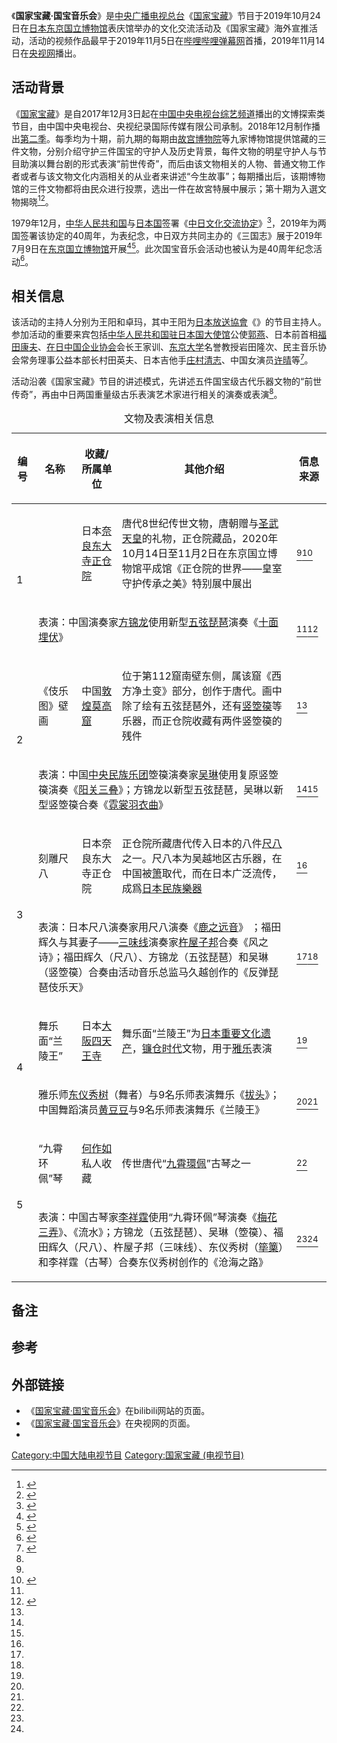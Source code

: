 {{NoteTA
|G1=IT
}}
《'''国家宝藏·国宝音乐会'''》是[[中央广播电视总台|中央广播电视总台]]《[[国家宝藏_(2017年电视节目)|国家宝藏]]》节目于2019年10月24日在[[日本|日本]][[东京国立博物馆|东京国立博物馆]]表庆馆举办的文化交流活动及《国家宝藏》海外宣推活动，活动的视频作品最早于2019年11月5日在[[哔哩哔哩弹幕网|哔哩哔哩弹幕网]]首播，2019年11月14日在[[央视网|央视网]]播出。

== 活动背景 ==
《[[国家宝藏_(2017年电视节目)|国家宝藏]]》是自2017年12月3日起在[[中国中央电视台|中国中央电视台]][[中国中央电视台综艺频道|综艺频道]]播出的文博{{efn|name=wenbo|“文博”指文物与博物馆。}}探索类节目，由中国中央电视台、央视纪录国际传媒有限公司承制。2018年12月制作播出[[国家宝藏_(第二季)|第二季]]。每季均为十期，前九期的每期由[[故宫博物院|故宫博物院]]等九家博物馆提供馆藏的三件文物，分别介绍守护三件国宝的守护人及历史背景，每件文物的明星守护人与节目助演以舞台剧的形式表演“前世传奇”，而后由该文物相关的人物、普通文物工作者或者与该文物文化内涵相关的从业者来讲述“今生故事”；每期播出后，该期博物馆的三件文物都将由民众进行投票，选出一件在故宮特展中展示；第十期为入選文物揭晓<ref>{{cite web|title=《国家宝藏》节目总导演：挑宝物先看有没有故事|url=http://www.chinanews.com/cul/2017/12-15/8400932.shtml|website=中国新闻网-新京报|accessdate=2018-02-27|archive-date=2018-02-28|archive-url=https://web.archive.org/web/20180228161522/http://www.chinanews.com/cul/2017/12-15/8400932.shtml|dead-url=no}}</ref><ref name="龚莉2019">{{cite journal |author1=龚莉 |title=中华传统文化的守护与传承——央视《国家宝藏》节目的文化解读 |journal=艺术评鉴 |date=2019 |volume=577 |issue=02 |pages=162-164}}</ref>。

1979年12月，[[中华人民共和国|中华人民共和国]]与[[日本国|日本国]]签署《[[中日文化交流协定|中日文化交流协定]]》<ref>{{cite web |title=中国同日本的关系 |url=https://www.fmprc.gov.cn/web/gjhdq_676201/gj_676203/yz_676205/1206_676836/sbgx_676840/ |website=外交部 |accessdate=2020-11-28 |archive-date=2020-12-09 |archive-url=https://web.archive.org/web/20201209230150/https://www.fmprc.gov.cn/web/gjhdq_676201/gj_676203/yz_676205/1206_676836/sbgx_676840/ |dead-url=no }}</ref>，2019年为两国签署该协定的40周年，为表纪念，中日双方共同主办的《三国志》展于2019年7月9日在[[东京国立博物馆|东京国立博物馆]]开展<ref>{{cite web |title=《中日文化交流协定》签署40周年之际，《三国志》展即将在东京开展 |url=http://www.whb.cn/zhuzhan/hsttupian/20190709/275872.html |website=文汇报 |accessdate=2020-11-28 |date=2019-07-09 |archive-date=2020-12-07 |archive-url=https://web.archive.org/web/20201207203408/http://www.whb.cn/zhuzhan/hsttupian/20190709/275872.html |dead-url=no }}</ref><ref>{{cite web |title=中日文化交流协定签署40周年纪念 特展《三国志》 |url=https://www.tnm.jp/modules/r_free_page/index.php?id=1975 |website=东京国立博物馆 |accessdate=2020-11-28 |archive-date=2020-12-07 |archive-url=https://web.archive.org/web/20201207051632/https://www.tnm.jp/modules/r_free_page/index.php?id=1975 |dead-url=no }}</ref>。此次国宝音乐会活动也被认为是40周年纪念活动<ref name="哔哩哔哩">{{cite web |title=《国家宝藏·国宝音乐会》节目信息页面 |url=https://www.bilibili.com/bangumi/media/md28223449/ |website=bilibili |accessdate=2020-11-28}}</ref>。

== 相关信息 ==
该活动的主持人分别为王阳和卓玛，其中王阳为[[日本放送協會|日本放送協會]]《{{tsl|ja|テレビで中国語|看电视学中文}}》的节目主持人。参加活动的重要来宾包括[[中华人民共和国驻日本国大使馆|中华人民共和国驻日本国大使馆]]公使[[郭燕|郭燕]]、日本前首相[[福田康夫|福田康夫]]、[[在日中国企业协会|在日中国企业协会]]会长王家训、[[东京大学|东京大学]]名誉教授岩田隆次、民主音乐协会常务理事公益本部长村田英夫、日本吉他手[[庄村清志|庄村清志]]、中国女演员[[许晴|许晴]]等<ref name="哔哩哔哩视频">{{cite web |title=《国家宝藏·国宝音乐会》视频页面 |url=https://www.bilibili.com/bangumi/play/ep291138 |website=bilibili |accessdate=2020-11-28 |archive-date=2021-01-16 |archive-url=https://web.archive.org/web/20210116012654/https://www.bilibili.com/bangumi/play/ep291138 |dead-url=no }}</ref>。

活动沿袭《国家宝藏》节目的讲述模式，先讲述五件国宝级古代乐器文物的“前世传奇”，再由中日两国重量级古乐表演艺术家进行相关的演奏或表演<ref name="哔哩哔哩视频" />。

{| class="wikitable"
|+ 文物及表演相关信息
|-
! 编号 !! 名称 !! 收藏/所属单位 !! 其他介绍 !! 信息来源
|-
| rowspan=2 | 1 || {{nowrap|[[螺钿紫檀五弦琵琶|螺钿紫檀五弦琵琶]]}} || 日本[[奈良市|奈良]][[东大寺|东大寺]][[正仓院|正仓院]] || 唐代8世纪传世文物，唐朝赠与[[圣武天皇|圣武天皇]]的礼物，正仓院藏品，2020年10月14日至11月2日{{efn|根据东馆官网介绍，螺鈿紫檀五絃琵琶在特别展的前期展出，后期将更换为紫檀木画槽琵琶，活动展示的介绍图片中前者结束展出的时间为11月4日，主持人介绍为11月2日。<ref name="哔哩哔哩视频" />}}在东京国立博物馆平成馆《正仓院的世界——皇室守护传承之美》特别展中展出 || <ref name="哔哩哔哩视频" /><ref>{{cite web |title=御即位記念特別展「正倉院の世界―皇室がまもり伝えた美―」 ／ 平成館 特別展示室   2019年10月14日（月） ～ 2019年11月24日（日） |url=https://www.tnm.jp/modules/r_free_page/index.php?id=1968 |website=东京国立博物馆 |accessdate=2020-11-28 |archive-date=2020年12月20日 |archive-url=https://web.archive.org/web/20201220114050/https://www.tnm.jp/modules/r_free_page/index.php?id=1968 |dead-url=no }}</ref>
|-
| colspan=3 | 表演：中国演奏家[[方锦龙|方锦龙]]使用新型[[五弦琵琶|五弦琵琶]]演奏《[[十面埋伏_(樂曲)|十面埋伏]]》 || <ref name="哔哩哔哩视频"/><ref name="央视网">{{cite web |title=《国家宝藏·国宝音乐会》 |url=http://music.cctv.com/2019/11/14/VIDE77Q8pLv1f9Fy6UnzqXPE191114.shtml |website=央视网 |accessdate=2020-11-28 |archive-date=2020-02-08 |archive-url=https://web.archive.org/web/20200208160338/http://music.cctv.com/2019/11/14/VIDE77Q8pLv1f9Fy6UnzqXPE191114.shtml |dead-url=no }}</ref>
|-
| rowspan=2 | 2 || 《伎乐图》壁画 || 中国[[敦煌|敦煌]][[莫高窟|莫高窟]] || 位于第112窟南壁东侧，属该窟《西方净土变》部分，创作于唐代。画中除了绘有五弦琵琶外，还有[[竖箜篌|竖箜篌]]等乐器，而正仓院收藏有两件竖箜篌的残件 || <ref name="哔哩哔哩视频"/>
|-
| colspan=3 | 表演：中国[[中央民族乐团|中央民族乐团]]箜篌演奏家[[吴琳|吴琳]]使用复原竖箜篌演奏《[[阳关三叠|阳关三叠]]》；方锦龙以新型五弦琵琶，吴琳以新型竖箜篌合奏《[[霓裳羽衣曲|霓裳羽衣曲]]》 || <ref name="哔哩哔哩视频"/><ref name="央视网" />
|-
| rowspan=2 | 3 || 刻雕尺八 || 日本奈良东大寺正仓院 || 正仓院所藏唐代传入日本的八件[[尺八|尺八]]之一。尺八本为吴越地区古乐器，在中国被[[箫|箫]]取代，而在日本广泛流传，成爲[[日本民族樂器|日本民族樂器]] || <ref name="哔哩哔哩视频"/>
|-
| colspan=3 | 表演：日本尺八演奏家{{tsl|ja|福田輝久|福田辉久}}用尺八演奏《[[鹿之远音|鹿之远音]]》 ；福田辉久与其妻子——[[三味线|三味线]]演奏家[[杵屋子邦|杵屋子邦]]合奏《风之诗》；福田辉久（尺八）、方锦龙（五弦琵琶）和吴琳（竖箜篌）合奏由活动音乐总监马久越创作的《反弹琵琶伎乐天》|| <ref name="哔哩哔哩视频"/><ref name="央视网" />
|-
| rowspan=2 | 4 || 舞乐面“兰陵王” || 日本[[大阪市|大阪]][[四天王寺|四天王寺]] || 舞乐面“兰陵王”为[[日本重要文化財|日本重要文化遗产]]，[[镰仓时代|镰仓时代]]文物，用于[[雅乐|雅乐]]表演 || <ref name="哔哩哔哩视频"/>
|-
| colspan=3 | 雅乐师[[東儀秀樹|东仪秀树]]（舞者）与9名乐师表演舞乐《[[拔头|拔头]]》；中国舞蹈演员[[黄豆豆|黄豆豆]]与9名乐师表演舞乐《兰陵王》 || <ref name="哔哩哔哩视频"/><ref name="央视网" />
|-
| rowspan=2 | 5 || “九霄环佩”琴 || [[何作如|何作如]]私人收藏 || 传世唐代“[[九霄環佩|九霄環佩]]”古琴之一 || <ref name="哔哩哔哩视频"/>
|-
| colspan=3 | 表演：中国古琴家[[李祥霆|李祥霆]]使用“九霄环佩”琴演奏《[[梅花三弄|梅花三弄]]》、《流水》；方锦龙（五弦琵琶）、吴琳（箜篌）、福田辉久（尺八）、杵屋子邦（三味线）、东仪秀树（[[筚篥_(日本)|筚篥]]）和李祥霆（古琴）合奏东仪秀树创作的《沧海之路》 || <ref name="哔哩哔哩视频"/><ref name="央视网" />
|}

== 备注 ==
{{notelist}}

== 参考 ==
{{reflist|30em}}

== 外部链接 ==
* 《[https://www.bilibili.com/bangumi/media/md28223449/ 国家宝藏·国宝音乐会]》在bilibili网站的页面。
* 《[http://music.cctv.com/2019/11/14/VIDE77Q8pLv1f9Fy6UnzqXPE191114.shtml 国家宝藏·国宝音乐会]{{Wayback|url=http://music.cctv.com/2019/11/14/VIDE77Q8pLv1f9Fy6UnzqXPE191114.shtml |date=20200208160338 }}》在央视网的页面。
* {{douban|34929639}}

{{国家宝藏}}
[[Category:中国大陆电视节目|Category:中国大陆电视节目]]
[[Category:国家宝藏_(电视节目)|Category:国家宝藏 (电视节目)]]